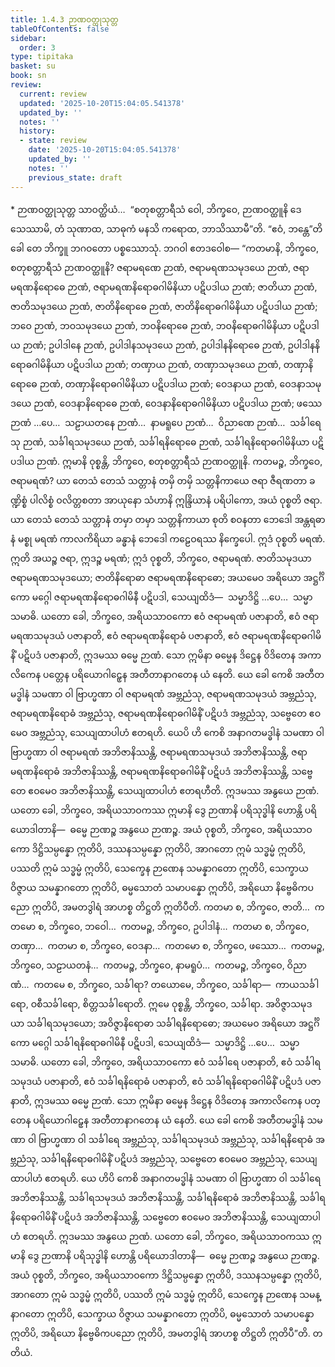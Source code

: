 ```yaml
---
title: 1.4.3 ဉာဏဝတ္ထုသုတ္တ
tableOfContents: false
sidebar:
  order: 3
type: tipitaka
basket: su
book: sn
review:
  current: review
  updated: '2025-10-20T15:04:05.541378'
  updated_by: ''
  notes: ''
  history:
  - state: review
    date: '2025-10-20T15:04:05.541378'
    updated_by: ''
    notes: ''
    previous_state: draft
---
```



<DynamicBreadcrumb />


<ReviewStatus review={frontmatter.review} showDetails={true} />

<HypothesisAnnotation frontmatter={frontmatter} />

<Paragraph type="center" book="sn">
* ဉာဏဝတ္ထုသုတ္တ
</Paragraph>

<Division number="33" book="sn" e="ch" v="18" p="284">

<Paragraph number="241" book="sn">
သာဝတ္ထိယံ…  “စတုစတ္တာရီသံ ဝေါ, ဘိက္ခဝေ, ဉာဏဝတ္ထူနိ ဒေသေဿာမိ, တံ သုဏာထ, သာဓုကံ မနသိ ကရောထ, ဘာသိဿာမီ”တိ. “ဧဝံ, ဘန္တေ”တိ ခေါ တေ ဘိက္ခူ ဘဂဝတော ပစ္စဿောသုံ. ဘဂဝါ ဧတဒဝေါစ—
</Paragraph>

<Paragraph number="242" book="sn">
“ကတမာနိ, ဘိက္ခဝေ, စတုစတ္တာရီသံ ဉာဏဝတ္ထူနိ? ဇရာမရဏေ ဉာဏံ, ဇရာမရဏသမုဒယေ ဉာဏံ, ဇရာမရဏနိရောဓေ ဉာဏံ, ဇရာမရဏနိရောဓဂါမိနိယာ ပဋိပဒါယ ဉာဏံ; ဇာတိယာ ဉာဏံ, ဇာတိသမုဒယေ ဉာဏံ, ဇာတိနိရောဓေ ဉာဏံ, ဇာတိနိရောဓဂါမိနိယာ ပဋိပဒါယ ဉာဏံ; ဘဝေ ဉာဏံ, ဘဝသမုဒယေ ဉာဏံ, ဘဝနိရောဓေ ဉာဏံ, ဘဝနိရောဓဂါမိနိယာ ပဋိပဒါယ ဉာဏံ; ဥပါဒါနေ ဉာဏံ, ဥပါဒါနသမုဒယေ ဉာဏံ, ဥပါဒါနနိရောဓေ ဉာဏံ, ဥပါဒါနနိရောဓဂါမိနိယာ ပဋိပဒါယ ဉာဏံ; တဏှာယ ဉာဏံ, တဏှာသမုဒယေ ဉာဏံ, တဏှာနိရောဓေ ဉာဏံ, တဏှာနိရောဓဂါမိနိယာ ပဋိပဒါယ ဉာဏံ; ဝေဒနာယ ဉာဏံ, ဝေဒနာသမုဒယေ ဉာဏံ, ဝေဒနာနိရောဓေ ဉာဏံ, ဝေဒနာနိရောဓဂါမိနိယာ ပဋိပဒါယ ဉာဏံ; ဖဿေ ဉာဏံ …ပေ…  သဠာယတနေ ဉာဏံ…  နာမရူပေ ဉာဏံ…  ဝိညာဏေ ဉာဏံ…  သင်္ခါရေသု ဉာဏံ, သင်္ခါရသမုဒယေ ဉာဏံ, သင်္ခါရနိရောဓေ ဉာဏံ, သင်္ခါရနိရောဓဂါမိနိယာ ပဋိပဒါယ ဉာဏံ. ဣမာနိ ဝုစ္စန္တိ, ဘိက္ခဝေ, စတုစတ္တာရီသံ ဉာဏဝတ္ထူနိ.
</Paragraph>

<Paragraph number="243" book="sn">
ကတမဉ္စ, ဘိက္ခဝေ, ဇရာမရဏံ? ယာ တေသံ တေသံ သတ္တာနံ တမှိ တမှိ သတ္တနိကာယေ ဇရာ ဇီရဏတာ ခဏ္ဍိစ္စံ ပါလိစ္စံ ဝလိတ္တစတာ အာယုနော သံဟာနိ ဣန္ဒြိယာနံ ပရိပါကော, အယံ ဝုစ္စတိ ဇရာ. ယာ တေသံ တေသံ သတ္တာနံ တမှာ တမှာ သတ္တနိကာယာ စုတိ စဝနတာ ဘေဒေါ အန္တရဓာနံ မစ္စု မရဏံ ကာလကိရိယာ ခန္ဓာနံ ဘေဒေါ ကဠေဝရဿ နိက္ခေပေါ. ဣဒံ ဝုစ္စတိ မရဏံ. ဣတိ အယဉ္စ ဇရာ, ဣဒဉ္စ မရဏံ; ဣဒံ ဝုစ္စတိ, ဘိက္ခဝေ, ဇရာမရဏံ.
</Paragraph>

<Paragraph number="244" book="sn">
ဇာတိသမုဒယာ ဇရာမရဏသမုဒယော; ဇာတိနိရောဓာ ဇရာမရဏနိရောဓော; အယမေဝ အရိယော အဋ္ဌင်္ဂိကော မဂ္ဂေါ ဇရာမရဏနိရောဓဂါမိနီ ပဋိပဒါ, သေယျထိဒံ—  သမ္မာဒိဋ္ဌိ …ပေ…  သမ္မာသမာဓိ.
</Paragraph>

<Paragraph number="245" book="sn">
ယတော ခေါ, ဘိက္ခဝေ, အရိယသာဝကော ဧဝံ ဇရာမရဏံ ပဇာနာတိ, ဧဝံ ဇရာမရဏသမုဒယံ ပဇာနာတိ, ဧဝံ ဇရာမရဏနိရောဓံ ပဇာနာတိ, ဧဝံ ဇရာမရဏနိရောဓဂါမိနိံ ပဋိပဒံ ပဇာနာတိ, ဣဒမဿ ဓမ္မေ ဉာဏံ. သော ဣမိနာ ဓမ္မေန ဒိဋ္ဌေန ဝိဒိတေန အကာလိကေန ပတ္တေန ပရိယောဂါဠှေန အတီတာနာဂတေန ယံ နေတိ.
</Paragraph>

<Paragraph number="246" book="sn">
ယေ ခေါ ကေစိ အတီတမဒ္ဓါနံ သမဏာ ဝါ ဗြာဟ္မဏာ ဝါ ဇရာမရဏံ အဗ္ဘညံသု, ဇရာမရဏသမုဒယံ အဗ္ဘညံသု, ဇရာမရဏနိရောဓံ အဗ္ဘညံသု, ဇရာမရဏနိရောဓဂါမိနိံ ပဋိပဒံ အဗ္ဘညံသု, သဗ္ဗေတေ ဧဝမေဝ အဗ္ဘညံသု, သေယျထာပါဟံ ဧတရဟိ.
</Paragraph>

<Paragraph number="247" book="sn">
ယေပိ ဟိ ကေစိ အနာဂတမဒ္ဓါနံ သမဏာ ဝါ ဗြာဟ္မဏာ ဝါ ဇရာမရဏံ အဘိဇာနိဿန္တိ, ဇရာမရဏသမုဒယံ အဘိဇာနိဿန္တိ, ဇရာမရဏနိရောဓံ အဘိဇာနိဿန္တိ, ဇရာမရဏနိရောဓဂါမိနိံ ပဋိပဒံ အဘိဇာနိဿန္တိ, သဗ္ဗေတေ ဧဝမေဝ အဘိဇာနိဿန္တိ, သေယျထာပါဟံ ဧတရဟီတိ. ဣဒမဿ အနွယေ ဉာဏံ.
</Paragraph>

<Paragraph number="248" book="sn">
ယတော ခေါ, ဘိက္ခဝေ, အရိယသာဝကဿ ဣမာနိ ဒွေ ဉာဏာနိ ပရိသုဒ္ဓါနိ ဟောန္တိ ပရိယောဒါတာနိ—  ဓမ္မေ ဉာဏဉ္စ အနွယေ ဉာဏဉ္စ. အယံ ဝုစ္စတိ, ဘိက္ခဝေ, အရိယသာဝကော ဒိဋ္ဌိသမ္ပန္နော ဣတိပိ, ဒဿနသမ္ပန္နော ဣတိပိ, အာဂတော ဣမံ သဒ္ဓမ္မံ ဣတိပိ, ပဿတိ ဣမံ သဒ္ဓမ္မံ ဣတိပိ, သေက္ခေန ဉာဏေန သမန္နာဂတော ဣတိပိ, သေက္ခာယ ဝိဇ္ဇာယ သမန္နာဂတော ဣတိပိ, ဓမ္မသောတံ သမာပန္နော ဣတိပိ, အရိယော နိဗ္ဗေဓိကပညော ဣတိပိ, အမတဒွါရံ အာဟစ္စ တိဋ္ဌတိ ဣတိပီတိ.
</Paragraph>

<Paragraph number="249" book="sn">
ကတမာ စ, ဘိက္ခဝေ, ဇာတိ…  ကတမော စ, ဘိက္ခဝေ, ဘဝေါ…  ကတမဉ္စ, ဘိက္ခဝေ, ဥပါဒါနံ…  ကတမာ စ, ဘိက္ခဝေ, တဏှာ…  ကတမာ စ, ဘိက္ခဝေ, ဝေဒနာ…  ကတမော စ, ဘိက္ခဝေ, ဖဿော…  ကတမဉ္စ, ဘိက္ခဝေ, သဠာယတနံ…  ကတမဉ္စ, ဘိက္ခဝေ, နာမရူပံ…  ကတမဉ္စ, ဘိက္ခဝေ, ဝိညာဏံ…  ကတမေ စ, ဘိက္ခဝေ, သင်္ခါရာ? တယောမေ, ဘိက္ခဝေ, သင်္ခါရာ—  ကာယသင်္ခါရော, ဝစီသင်္ခါရော, စိတ္တသင်္ခါရောတိ. ဣမေ ဝုစ္စန္တိ, ဘိက္ခဝေ, သင်္ခါရာ.
</Paragraph>

<Paragraph number="250" book="sn">
အဝိဇ္ဇာသမုဒယာ သင်္ခါရသမုဒယော; အဝိဇ္ဇာနိရောဓာ သင်္ခါရနိရောဓော; အယမေဝ အရိယော အဋ္ဌင်္ဂိကော မဂ္ဂေါ သင်္ခါရနိရောဓဂါမိနီ ပဋိပဒါ, သေယျထိဒံ—  သမ္မာဒိဋ္ဌိ …ပေ…  သမ္မာသမာဓိ.
</Paragraph>

<Paragraph number="251" book="sn">
ယတော ခေါ, ဘိက္ခဝေ, အရိယသာဝကော ဧဝံ သင်္ခါရေ ပဇာနာတိ, ဧဝံ သင်္ခါရသမုဒယံ ပဇာနာတိ, ဧဝံ သင်္ခါရနိရောဓံ ပဇာနာတိ, ဧဝံ သင်္ခါရနိရောဓဂါမိနိံ ပဋိပဒံ ပဇာနာတိ, ဣဒမဿ ဓမ္မေ ဉာဏံ. သော ဣမိနာ ဓမ္မေန ဒိဋ္ဌေန ဝိဒိတေန အကာလိကေန ပတ္တေန ပရိယောဂါဠှေန အတီတာနာဂတေန ယံ နေတိ.
</Paragraph>

<Paragraph number="252" book="sn">
ယေ ခေါ ကေစိ အတီတမဒ္ဓါနံ သမဏာ ဝါ ဗြာဟ္မဏာ ဝါ သင်္ခါရေ အဗ္ဘညံသု, သင်္ခါရသမုဒယံ အဗ္ဘညံသု, သင်္ခါရနိရောဓံ အဗ္ဘညံသု, သင်္ခါရနိရောဓဂါမိနိံ ပဋိပဒံ အဗ္ဘညံသု, သဗ္ဗေတေ ဧဝမေဝ အဗ္ဘညံသု, သေယျထာပါဟံ ဧတရဟိ.
</Paragraph>

<Paragraph number="253" book="sn">
ယေ ဟိပိ ကေစိ အနာဂတမဒ္ဓါနံ သမဏာ ဝါ ဗြာဟ္မဏာ ဝါ သင်္ခါရေ အဘိဇာနိဿန္တိ, သင်္ခါရသမုဒယံ အဘိဇာနိဿန္တိ, သင်္ခါရနိရောဓံ အဘိဇာနိဿန္တိ, သင်္ခါရနိရောဓဂါမိနိံ ပဋိပဒံ အဘိဇာနိဿန္တိ, သဗ္ဗေတေ ဧဝမေဝ အဘိဇာနိဿန္တိ, သေယျထာပါဟံ ဧတရဟိ. ဣဒမဿ အနွယေ ဉာဏံ.
</Paragraph>

<Paragraph number="254" book="sn">
ယတော ခေါ, ဘိက္ခဝေ, အရိယသာဝကဿ ဣမာနိ ဒွေ ဉာဏာနိ ပရိသုဒ္ဓါနိ ဟောန္တိ ပရိယောဒါတာနိ—  ဓမ္မေ ဉာဏဉ္စ အနွယေ ဉာဏဉ္စ. အယံ ဝုစ္စတိ, ဘိက္ခဝေ, အရိယသာဝကော ဒိဋ္ဌိသမ္ပန္နော ဣတိပိ, ဒဿနသမ္ပန္နော ဣတိပိ, အာဂတော ဣမံ သဒ္ဓမ္မံ ဣတိပိ, ပဿတိ ဣမံ သဒ္ဓမ္မံ ဣတိပိ, သေက္ခေန ဉာဏေန သမန္နာဂတော ဣတိပိ, သေက္ခာယ ဝိဇ္ဇာယ သမန္နာဂတော ဣတိပိ, ဓမ္မသောတံ သမာပန္နော ဣတိပိ, အရိယော နိဗ္ဗေဓိကပညော ဣတိပိ, အမတဒွါရံ အာဟစ္စ တိဋ္ဌတိ ဣတိပီ”တိ.

</Paragraph>
</Division>

<Paragraph number="255" type="center" book="sn">
တတိယံ.
</Paragraph>